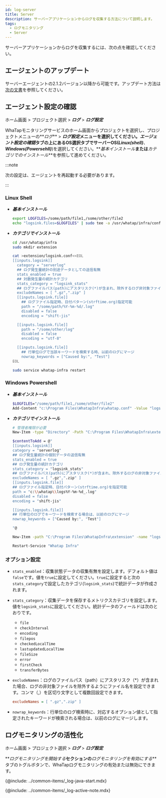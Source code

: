 ```yaml
---
id: log-server
title: Server
description: サーバーアプリケーションからログを収集する方法について説明します。
tags:
  - ログモニタリング
  - Server
---
```


サーバーアプリケーションからログを収集するには、次の点を確認してください。

## エージェントのアップデート

サーバーエージェントの2.1.2バージョン以降から可能です。アップデート方法は[次の文書](../server/agent-update)を参照してください。

## エージェント設定の確認

ホーム画面 > プロジェクト選択 > **_ログ_** > **_ログ設定_**

WhaTapモニタリングサービスのホーム画面からプロジェクトを選択し、プロジェクトメニューの**_ログ_** > **_ログ設定_**メニューを選択してください。**_エージェント設定の確認_**タブの上にあるOS選択タブでサーバーOS(**_Linux(shell)_**、**_Windows(Powersehll)_**)を選択してください。**_基本インストール_**または**_カテゴリでのインストール_**を参照して進めてください。 

:::note

次の設定は、エージェントを再起動する必要があります。

:::

### Linux Shell

-   **_基本インストール_**

    ```bash title='Linux Shell'
    export LOGFILES=/some/path/file1,/some/other/file2
    echo "logsink.files=$LOGFILES" | sudo tee -a /usr/whatap/infra/conf/whatap.conf
    ```

-   **_カテゴリでインストール_**

    ```bash title='Linux Shell' {7-12,14,15,25,26} showLineNumbers
    cd /usr/whatap/infra
    sudo mkdir extension

    cat >extension/logsink.conf<<EOL
    [[inputs.logsink]]
      category = "serverlog"
      ## ログ発生量統計の別途データとしての送信有無
      stats_enabled = true 
      ## 対数発生量の統計カテゴリ
      stats_category = "logsink_stats"
      ## ログファイルパス(path)にアスタリスク(*)が含まれ、除外するログ非対象ファイル名設定 
      excludeNames = [ ".gz",".zip" ] 
      [[inputs.logsink.file]]
        ## ログファイル指定時、日付パターン(strftime.org)指定可能
        path = "/some/path/%Y-%m-%d/.log" 
        disabled = false
        encoding = "shift-jis"

      [[inputs.logsink.file]]
        path = "/some/other/log"
        disabled = false
        encoding = "utf-8"

      [[inputs.logsink.file]]
        ## 行単位ログで当該キーワードを検索する時、以前のログにマージ
        nowrap_keywords = ["Caused by:", "Test"]
    EOL

    sudo service whatap-infra restart
    ```

### Windows Powershell

-   **_基本インストール_**

    ```bash title='Windows Powershell'
    $LOGFILES="/some/path/file1,/some/other/file2"
    Add-Content "c:\Program Files\WhatapInfra\whatap.conf" -Value "logsink.files=$LOGFILES"
    ```

-   **_カテゴリでインストール_**

    ```bash title='Windows Powershell' {7-11,14,15,20,21} showLineNumbers
    # 管理者権限が必要
    New-Item -type "Directory" -Path "C:\Program Files\WhatapInfra\extension"

    $contentToAdd = @"
    [[inputs.logsink]]
    category = "serverlog"
    ## ログ発生量統計の個別データの送信有無
    stats_enabled = true 
    ## ログ発生量の統計カテゴリ
    stats_category = "logsink_stats"
    ## ログファイルパス(path)にアスタリスク(*)が含まれ、除外するログの非対象ファイル名の設定
    excludeNames = [ ".gz",".zip" ] 
    [[inputs.logsink.file]]
    ## ログファイル指定時、日付パターン(strftime.org)を指定可能
    path = "c:\\whatap\\logs%Y-%m-%d_.log"
    disabled = false
    encoding = "shift-jis"

    [[inputs.logsink.file]]
    ## 行単位のログでキーワードを検索する場合は、以前のログにマージ
    nowrap_keywords = ["Caused by:", "Test"]

    "@

    New-Item -path "C:\Program Files\WhatapInfra\extension" -name "logsink.conf" -type "file" -value $contentToAdd -Force

    Restart-Service "Whatap Infra"
    ```

### オプション設定

-   `stats_enabled`：収集状態データの収集有無を設定します。デフォルト値は`false`です。値を`true`に設定してください。`true`に設定すると次の`stats_category`で設定したカテゴリ(`logsink_stats`)で統計データが作成されます。

-   `stats_category`：収集データを保存するメトリクスカテゴリを設定します。値を`logsink_stats`に設定してください。統計データのフィールドは次のとおりです。

    -   `file`
    -   `checkInterval`
    -   `encoding`
    -   `filepos`
    -   `checkedLocalTime`
    -   `lastupdatedLocalTime`
    -   `fileSize`
    -   `error`
    -   `firstCheck`
    -   `transferBytes`

-   `excludeNames`：ログのファイルパス（path）にアスタリスク（\*）が含まれた場合、ログの非対象ファイルを除外するようにファイル名を設定できます。コンマ（,）を区切り文字として複数回設定できます。

    ```ini title='Example'
    excludeNames = [ ".gz",".zip" ]
    ```

-   `nowrap_keywords`：行単位のログ検索時に、対応するオプション値として指定されたキーワードが検索される場合は、以前のログにマージします。

## ログモニタリングの活性化

ホーム画面 > プロジェクト選択 > **_ログ_** > **_ログ設定_**

**_ログモニタリングを開始する_**セクションの**_ログモニタリングを有効にする_**タブのトグルボタンで、WhaTapログモニタリングの有効または無効にできます。 

{@include: ../common-items/_log-java-start.mdx}

{@include: ../common-items/_log-active-note.mdx} 
